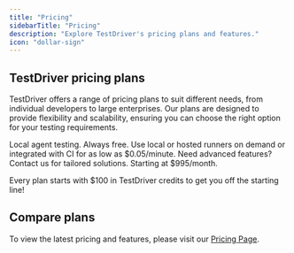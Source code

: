 ```yaml
---
title: "Pricing"
sidebarTitle: "Pricing"
description: "Explore TestDriver's pricing plans and features."
icon: "dollar-sign"
---
```


## TestDriver pricing plans
TestDriver offers a range of pricing plans to suit different needs, from individual developers to large enterprises. Our plans are designed to provide flexibility and scalability, ensuring you can choose the right option for your testing requirements.

<CardGroup cols={3}>
  <Card title="Hobby" icon="check">
    Local agent testing. Always free.
  </Card>
  <Card title="Pro" icon="briefcase">
    Use local or hosted runners on demand or integrated with CI for as low as $0.05/minute.
  </Card>
    <Card title="Enterprise" icon="shield">
    Need advanced features? Contact us for tailored solutions. Starting at $995/month.
  </Card>
</CardGroup>

<Tip>Every plan starts with $100 in TestDriver credits to get you off the starting line!</Tip>

## Compare plans
To view the latest pricing and features, please visit our [Pricing Page](https://testdriver.ai/pricing).